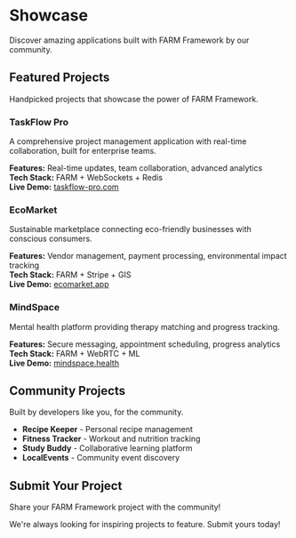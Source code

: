 # Showcase

Discover amazing applications built with FARM Framework by our community.

## Featured Projects

Handpicked projects that showcase the power of FARM Framework.

### TaskFlow Pro
A comprehensive project management application with real-time collaboration, built for enterprise teams.

**Features:** Real-time updates, team collaboration, advanced analytics  
**Tech Stack:** FARM + WebSockets + Redis  
**Live Demo:** [taskflow-pro.com](https://taskflow-pro.com)

### EcoMarket
Sustainable marketplace connecting eco-friendly businesses with conscious consumers.

**Features:** Vendor management, payment processing, environmental impact tracking  
**Tech Stack:** FARM + Stripe + GIS  
**Live Demo:** [ecomarket.app](https://ecomarket.app)

### MindSpace
Mental health platform providing therapy matching and progress tracking.

**Features:** Secure messaging, appointment scheduling, progress analytics  
**Tech Stack:** FARM + WebRTC + ML  
**Live Demo:** [mindspace.health](https://mindspace.health)

## Community Projects

Built by developers like you, for the community.

- **Recipe Keeper** - Personal recipe management
- **Fitness Tracker** - Workout and nutrition tracking  
- **Study Buddy** - Collaborative learning platform
- **LocalEvents** - Community event discovery

## Submit Your Project

Share your FARM Framework project with the community!

<Callout type="success">
  We're always looking for inspiring projects to feature. Submit yours today!
</Callout>